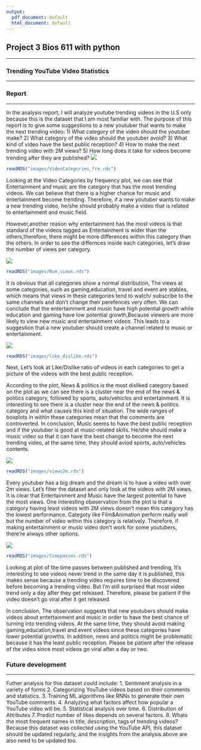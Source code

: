 ```yaml
---
output:
  pdf_document: default
  html_document: default
---
```

## Project 3 Bios 611 with python
***
### Trending YouTube Video Statistics
***
### Report 
***

In the analysis report, I will analyze youtube trending videos in the U.S only because this is the dataset that I am most familiar with. The purpose of this report is to give some suggestions to a new youtuber that wants to make the next trending video: 
1) What category of the video should the youtuber make? 
2) What category of the video should the youtuber avoid? 
3) What kind of video have the best public reception?
4) How to make the next trending video with 2M views?
5) How long does it take for videos become trending after they are published? 
<img src="images/VideoCategories_fre.png">


```r
readRDS("images/VideoCategories_fre.rds")
```
Looking at the Video Categories by frequency plot, we can see that Entertainment and music are the category that has the most trending videos. We can believe that there is a higher chance for music and entertainment become trending. Therefore, if a new youtuber wants to make a new trending video, he/she should probably make a video that is related to entertainment and music field.


However,another reason why entertainment has the most videos is that standard of the videos tagged as Entertainment is wider than the others,therefore, there might be more differences within this category than the others. In order to see the differnces inside each categories, let's draw the number of views per category. 

<img src="images/Num_views.png">
```r
readRDS("images/Num_views.rds")
```

It is obvious that all categories show a normal distribution, The views at some categories, such as gaming,education, travel and event are stables, which means that views in these categories tend to watch/ subscribe to the same channels and don't change their perefences very often. We can conclude that the entertainment and music have high potential growth while education and gaming have low potential growth,Because viewers are more likely to view new music and entertainment videos. This leads to a suggestion that a new youtuber should create a channel related to music or entertainment.   

<img src="images/like_dislike.png">
```r
readRDS("images/like_dislike.rds")
```

Next, Let's look at Like/Dislike ratio of videos in each categories to get a picture of the videos with the best public reception. 

According to the plot, News & politics is the most disliked category based on the plot as we can see there is a cluster near the end of the news & politics category, followed by sports, auto/vehicles and entertainment. It is interesting to see there is a cluster near the end of the news & politics category and what causes this kind of situation. The wide ranges of boxplots in within these categories mean that the comments are controverted. In conclusion, Music seems to have the best public reception and if the youtuber is good at music-related skills. He/she should make a music video so that it can have the best change to become the next trending video, at the same time, they should aviod sports, auto/vehicles contents.

<img src="images/views2m.png">
```r
readRDS("images/views2m.rds")
```

Every youtuber has a big dream and the dream is to have a video with over 2m views. Let's filter the dataset and only look at the videos with 2M views.
It is clear that Entertainment and Music have the largest potential to have the most views. One interesting obeservation from the plot is that a category having least videos with 2M views doesn't mean this category has the lowest performance. Categoty like Film&Animation perform really well but the number of video within this category is relatively. Therefore, if making entertainment or music video don't work for some youtubers, there're always other options. 

<img src="images/timepasses.png">
```r
readRDS("images/timepasses.rds")
```


Looking at plot of the time passes between published and trending, It's interesting to see videos never trend in the same day it is published, this makes sense because a trending video requires time to be discovered before becoming a trending video. But I'm still surprised that most video trend only a day after they get released. Therefore, please be patient if the video doesn't go viral after it get released.  

In conclusion, The observation suggests that new youtubers should make videos about entertainment and music in order to have the best chance of turning into trending videos. At the same time, they should avoid making gaming,education,travel and event videos since these categories have lower potential growths. In addition, news and politics might be problematic because it has the least public reception. Please be patient after the release of the video since most videos go viral after a day or two. 

### Future development 
***
Futher analysis for this dataset could include:
1. Sentiment analysis in a variety of forms
2. Categorizing YouTube videos based on their comments and statistics.
3. Training ML algorithms like RNNs to generate their own YouTube comments.
4. Analyzing what factors affect how popular a YouTube video will be.
5. Statistical analysis over time.
6. Distribution of Attributes
7. Predict number of likes depends on several factors. 
8. Whats the most frequent names in title, description, tags of trending videos? 
Because this dataset was collected using the YouTube API, this dataset should be updated regularly, and the insights from the analysis above are also need to be updated too. 

